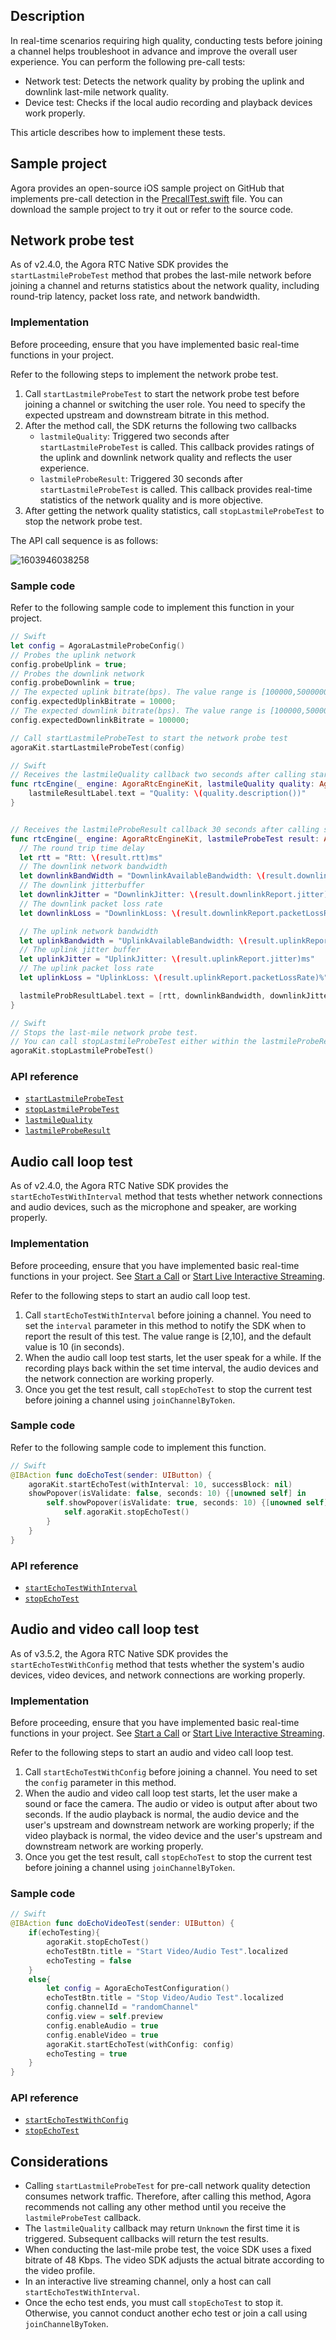 <PlatformWrapper platform="ios">

## Description

In real-time scenarios requiring high quality, conducting tests before joining a channel helps troubleshoot in advance and improve the overall user experience. You can perform the following pre-call tests:

- Network test: Detects the network quality by probing the uplink and downlink last-mile network quality.
- Device test: Checks if the local audio recording and playback devices work properly.

This article describes how to implement these tests.

## Sample project

Agora provides an open-source iOS sample project on GitHub that implements pre-call detection in the [PrecallTest.swift](https://github.com/AgoraIO/API-Examples/blob/master/iOS/APIExample/Examples/Advanced/PrecallTest/PrecallTest.swift) file. You can download the sample project to try it out or refer to the source code.

## Network probe test

As of v2.4.0, the Agora RTC Native SDK provides the `startLastmileProbeTest` method that probes the last-mile network before joining a channel and returns statistics about the network quality, including round-trip latency, packet loss rate, and network bandwidth.

### Implementation

Before proceeding, ensure that you have implemented basic real-time functions in your project.

Refer to the following steps to implement the network probe test.

1. Call `startLastmileProbeTest` to start the network probe test before joining a channel or switching the user role. You need to specify the expected upstream and downstream bitrate in this method.
2. After the method call, the SDK returns the following two callbacks
	- `lastmileQuality`: Triggered two seconds after `startLastmileProbeTest` is called. This callback provides ratings of the uplink and downlink network quality and reflects the user experience.
	- `lastmileProbeResult`: Triggered 30 seconds after `startLastmileProbeTest` is called. This callback provides real-time statistics of the network quality and is more objective.
3. After getting the network quality statistics, call `stopLastmileProbeTest` to stop the network probe test.

The API call sequence is as follows:

![1603946038258](https://web-cdn.agora.io/docs-files/1603946038258)

### Sample code

Refer to the following sample code to implement this function in your project.

```swift
// Swift
let config = AgoraLastmileProbeConfig()
// Probes the uplink network
config.probeUplink = true;
// Probes the downlink network
config.probeDownlink = true;
// The expected uplink bitrate(bps). The value range is [100000,5000000]
config.expectedUplinkBitrate = 10000;
// The expected downlink bitrate(bps). The value range is [100000,5000000]
config.expectedDownlinkBitrate = 100000;

// Call startLastmileProbeTest to start the network probe test
agoraKit.startLastmileProbeTest(config)
```

```swift
// Swift
// Receives the lastmileQuality callback two seconds after calling startLastmileProbeTest. This callback is triggered once every 2 seconds.
func rtcEngine(_ engine: AgoraRtcEngineKit, lastmileQuality quality: AgoraNetworkQuality) {
    lastmileResultLabel.text = "Quality: \(quality.description())"
}


// Receives the lastmileProbeResult callback 30 seconds after calling startLastmileProbeTest. This callback provides more detailed network quality statistics.
func rtcEngine(_ engine: AgoraRtcEngineKit, lastmileProbeTest result: AgoraLastmileProbeResult) {
  // The round trip time delay
  let rtt = "Rtt: \(result.rtt)ms"
  // The downlink network bandwidth
  let downlinkBandWidth = "DownlinkAvailableBandwidth: \(result.downlinkReport.availableBandwidth)Kbps"
  // The downlink jitterbuffer
  let downlinkJitter = "DownlinkJitter: \(result.downlinkReport.jitter)ms"
  // The downlink packet loss rate
  let downlinkLoss = "DownlinkLoss: \(result.downlinkReport.packetLossRate)%"

  // The uplink network bandwidth
  let uplinkBandwidth = "UplinkAvailableBandwidth: \(result.uplinkReport.availableBandwidth)Kbps"
  // The uplink jitter buffer
  let uplinkJitter = "UplinkJitter: \(result.uplinkReport.jitter)ms"
  // The uplink packet loss rate
  let uplinkLoss = "UplinkLoss: \(result.uplinkReport.packetLossRate)%"

  lastmileProbResultLabel.text = [rtt, downlinkBandwidth, downlinkJitter, downlinkLoss, uplinkBandwidth, uplinkJitter, uplinkLoss].joined(separator: "\n")
}
```

```swift
// Swift
// Stops the last-mile network probe test.
// You can call stopLastmileProbeTest either within the lastmileProbeResult callback, or at other time before joining a channel.
agoraKit.stopLastmileProbeTest()
```

### API reference

- [`startLastmileProbeTest`](https://api-ref.agora.io/en/video-sdk/macos/3.x/Classes/AgoraRtcEngineKit.html#//api/name/startLastmileProbeTest:)
- [`stopLastmileProbeTest`](https://api-ref.agora.io/en/video-sdk/macos/3.x/Classes/AgoraRtcEngineKit.html#//api/name/stopLastmileProbeTest)
- [`lastmileQuality`](https://api-ref.agora.io/en/video-sdk/macos/3.x/Protocols/AgoraRtcEngineDelegate.html#//api/name/rtcEngine:lastmileQuality:)
- [`lastmileProbeResult`](https://api-ref.agora.io/en/video-sdk/macos/3.x/Protocols/AgoraRtcEngineDelegate.html#//api/name/rtcEngine:lastmileProbeTestResult:)

## Audio call loop test

As of v2.4.0, the Agora RTC Native SDK provides the `startEchoTestWithInterval` method that tests whether network connections and audio devices, such as the microphone and speaker, are working properly.

### Implementation

Before proceeding, ensure that you have implemented basic real-time functions in your project. See [Start a Call](/3.x/video-calling/quickstart-guide/get-started-sdk) or [Start Live Interactive Streaming](../quickstart-guide/start-video-streaming).

Refer to the following steps to start an audio call loop test.

1. Call `startEchoTestWithInterval` before joining a channel. You need to set the `interval` parameter in this method to notify the SDK when to report the result of this test. The value range is [2,10], and the default value is 10 (in seconds).
2. When the audio call loop test starts, let the user speak for a while. If the recording plays back within the set time interval, the audio devices and the network connection are working properly.
3. Once you get the test result, call `stopEchoTest` to stop the current test before joining a channel using `joinChannelByToken`.

### Sample code

Refer to the following sample code to implement this function.

```swift
// Swift
@IBAction func doEchoTest(sender: UIButton) {
    agoraKit.startEchoTest(withInterval: 10, successBlock: nil)
    showPopover(isValidate: false, seconds: 10) {[unowned self] in
        self.showPopover(isValidate: true, seconds: 10) {[unowned self] in
            self.agoraKit.stopEchoTest()
        }
    }
}
```

### API reference

- [`startEchoTestWithInterval`](https://api-ref.agora.io/en/video-sdk/macos/3.x/Classes/AgoraRtcEngineKit.html#//api/name/startEchoTestWithInterval:successBlock:)
- [`stopEchoTest`](https://api-ref.agora.io/en/video-sdk/macos/3.x/Classes/AgoraRtcEngineKit.html#//api/name/stopEchoTest)

## Audio and video call loop test

As of v3.5.2, the Agora RTC Native SDK provides the `startEchoTestWithConfig` method that tests whether the system's audio devices, video devices, and network connections are working properly.

### Implementation

Before proceeding, ensure that you have implemented basic real-time functions in your project. See [Start a Call](/3.x/video-calling/quickstart-guide/get-started-sdk) or [Start Live Interactive Streaming](../quickstart-guide/start-video-streaming).

Refer to the following steps to start an audio and video call loop test.

1. Call `startEchoTestWithConfig` before joining a channel. You need to set the `config` parameter in this method.
2. When the audio and video call loop test starts, let the user make a sound or face the camera. The audio or video is output after about two seconds. If the audio playback is normal, the audio device and the user's upstream and downstream network are working properly; if the video playback is normal, the video device and the user's upstream and downstream network are working properly.
3. Once you get the test result, call `stopEchoTest` to stop the current test before joining a channel using `joinChannelByToken`.

### Sample code

```swift
// Swift
@IBAction func doEchoVideoTest(sender: UIButton) {
    if(echoTesting){
        agoraKit.stopEchoTest()
        echoTestBtn.title = "Start Video/Audio Test".localized
        echoTesting = false
    }
    else{
        let config = AgoraEchoTestConfiguration()
        echoTestBtn.title = "Stop Video/Audio Test".localized
        config.channelId = "randomChannel"
        config.view = self.preview
        config.enableAudio = true
        config.enableVideo = true
        agoraKit.startEchoTest(withConfig: config)
        echoTesting = true
    }
}
```

### API reference

- [`startEchoTestWithConfig`](https://api-ref.agora.io/en/video-sdk/macos/3.x/Classes/AgoraRtcEngineKit.html#//api/name/startEchoTestWithConfig:)
- [`stopEchoTest`](https://api-ref.agora.io/en/video-sdk/macos/3.x/Classes/AgoraRtcEngineKit.html#//api/name/stopEchoTest)

## Considerations

- Calling `startLastmileProbeTest` for pre-call network quality detection consumes network traffic. Therefore, after calling this method, Agora recommends not calling any other method until you receive the `lastmileProbeTest` callback.
- The `lastmileQuality` callback may return `Unknown` the first time it is triggered. Subsequent callbacks will return the test results.
- When conducting the last-mile probe test, the voice SDK uses a fixed bitrate of 48 Kbps. The video SDK adjusts the actual bitrate according to the video profile.
- In an interactive live streaming channel, only a host can call `startEchoTestWithInterval`.
- Once the echo test ends, you must call `stopEchoTest` to stop it. Otherwise, you cannot conduct another echo test or join a call using `joinChannelByToken`.

</PlatformWrapper>